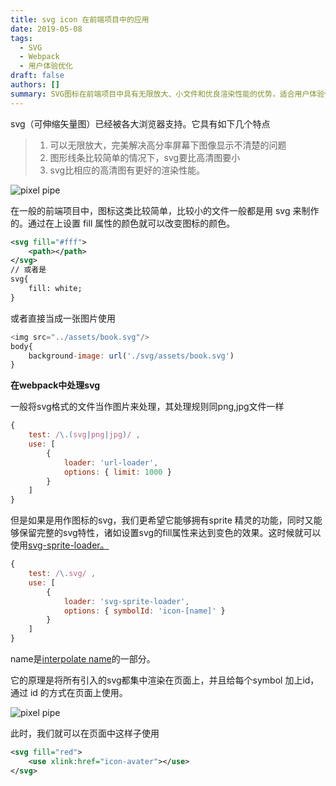 ```yaml
---
title: svg icon 在前端项目中的应用
date: 2019-05-08
tags:
  - SVG
  - Webpack
  - 用户体验优化
draft: false
authors: []
summary: SVG图标在前端项目中具有无限放大、小文件和优良渲染性能的优势，适合用户体验优化。
---
```


svg（可伸缩矢量图）已经被各大浏览器支持。它具有如下几个特点

> 1. 可以无限放大，完美解决高分率屏幕下图像显示不清楚的问题
> 2. 图形线条比较简单的情况下，svg要比高清图要小
> 3. svg比相应的高清图有更好的渲染性能。

<div className="relative h-[400px]">
  <Image
    style={{ objectFit: 'contain' }}
    className="my-0"
    alt="pixel pipe"
    src="https://cdn.nlark.com/yuque/0/2020/png/438262/1597419307228-0db8bc86-a633-4ab2-8085-78fe4034c595.png"
    fill={true}
  />
</div>

在一般的前端项目中，图标这类比较简单，比较小的文件一般都是用 svg 来制作的。通过在上设置 fill 属性的颜色就可以改变图标的颜色。

```xml
<svg fill="#fff">
	<path></path>
</svg>
// 或者是
svg{
	fill: white;
}
```

或者直接当成一张图片使用

```javascript
<img src="../assets/book.svg"/>
body{
	background-image: url('./svg/assets/book.svg')
}
```

**在webpack中处理svg**

一般将svg格式的文件当作图片来处理，其处理规则同png,jpg文件一样

```javascript
{
	test: /\.(svg|png|jpg)/ ,
	use: [
		{
			loader: 'url-loader',
			options: { limit: 1000 }
		}
	]
}
```

但是如果是用作图标的svg，我们更希望它能够拥有sprite 精灵的功能，同时又能够保留完整的svg特性，诸如设置svg的fill属性来达到变色的效果。这时候就可以使用[svg-sprite-loader。](https://www.npmjs.com/package/svg-sprite-loader)

```javascript
{
	test: /\.svg/ ,
	use: [
		{
			loader: 'svg-sprite-loader',
			options: { symbolId: 'icon-[name]' }
		}
	]
}
```

name是[interpolate name](https://github.com/webpack/loader-utils#interpolatename)的一部分。

它的原理是将所有引入的svg都集中渲染在页面上，并且给每个symbol 加上id，通过 id 的方式在页面上使用。

<div className="relative h-[400px]">
  <Image
    style={{ objectFit: 'contain' }}
    className="my-0"
    alt="pixel pipe"
    src="https://cdn.nlark.com/yuque/0/2020/png/438262/1597419359961-cda421c7-c35f-4a1a-a760-7f2bb51345d9.png"
    fill={true}
  />
</div>

此时，我们就可以在页面中这样子使用

```xml
<svg fill="red">
	<use xlink:href="icon-avater"></use>
</svg>
```
